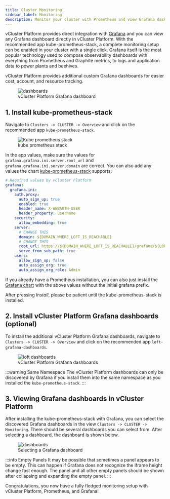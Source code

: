 ```yaml
---
title: Cluster Monitoring
sidebar_label: Monitoring
description: Monitor your cluster with Prometheus and view Grafana dashboards in the Platform UI.
---
```


vCluster Platform provides direct integration with [Grafana](https://grafana.com/) and you can view any Grafana dashboard directly in vCluster Platform. With the recommended app kube-prometheus-stack, a complete monitoring setup can be enabled in your cluster with a single click.
Grafana itself is the most popular technology used to compose observability dashboards with everything from Prometheus and Graphite metrics, to logs and application data to power plants and beehives.

vCluster Platform provides additional custom Grafana dashboards for easier cost, account, and resource tracking.

<figure class="frame">
  <img
    src="/docs/media/v1/ui/clusters/monitoring-loft-dashboards-view.png"
    alt="dashboards"
  />
  <figcaption>vCluster Platform Grafana dashboard</figcaption>
</figure>

## 1. Install kube-prometheus-stack

Navigate to `Clusters -> CLUSTER -> Overview` and click on the recommended app `kube-prometheus-stack`.

<figure class="frame">
  <img
    src="/docs/media/v1/ui/clusters/monitoring-kube-prometheus-stack.png"
    alt="Kube prometheus stack"
  />
  <figcaption>kube prometheus stack</figcaption>
</figure>

In the app values, make sure the values for `grafana.grafana.ini.server.root_url` and `grafana.grafana.ini.server.domain` are correct. You can also add any values the chart [kube-prometheus-stack](https://github.com/prometheus-community/helm-charts/tree/main/charts/kube-prometheus-stack) supports:

```yaml
# Required values by vCluster Platform
grafana:
  grafana.ini:
    auth.proxy:
      auto_sign_up: true
      enabled: true
      header_name: X-WEBAUTH-USER
      header_property: username
    security:
      allow_embedding: true
    server:
      # CHANGE THIS
      domain: ${DOMAIN_WHERE_LOFT_IS_REACHABLE}
      # CHANGE THIS
      root_url: https://${DOMAIN_WHERE_LOFT_IS_REACHABLE}/grafana/${LOFT_CLUSTER_NAME}/
      serve_from_sub_path: true
    users:
      allow_sign_up: false
      auto_assign_org: true
      auto_assign_org_role: Admin
```

If you already have a Prometheus installation, you can also just install the [Grafana chart](https://github.com/grafana/helm-charts/tree/main/charts/grafana) with the above values without the initial grafana prefix.

After pressing _Install_, please be patient until the kube-prometheus-stack is installed.

## 2. Install vCluster Platform Grafana dashboards (optional)

To install the additional vCluster Platform Grafana dashboards, navigate to `Clusters -> CLUSTER -> Overview` and click on the recommended app `loft-grafana-dashboards`.

<figure class="frame">
  <img
    src="/docs/media/v1/ui/clusters/monitoring-loft-dashboards.png"
    alt="loft dashboards"
  />
  <figcaption>vCluster Platform Grafana dashboards</figcaption>
</figure>

:::warning Same Namespace
The vCluster Platform dashboards can only be discovered by Grafana if you install them into the same namespace as you installed the `kube-prometheus-stack`.
:::

## 3. Viewing Grafana dashboards in vCluster Platform

After installing the kube-prometheus-stack with Grafana, you can select the discovered Grafana dashboards in the view `Clusters -> CLUSTER -> Monitoring`. There should be several dashboards you can select from. After selecting a dashboard, the dashboard is shown below.

<figure class="frame">
  <img
    src="/docs/media/v1/ui/clusters/monitoring-dashboards.png"
    alt="dashboards"
  />
  <figcaption>Selecting a Grafana dashboard</figcaption>
</figure>

:::info Empty Panels
It may be possible that sometimes a panel appears to be empty. This can happen if Grafana does not recognize the iframe height change fast enough. The panel and all other empty panels should be shown after collapsing and expanding the empty panel.
:::

Congratulations, you now have a fully fledged monitoring setup with vCluster Platform, Prometheus, and Grafana!
